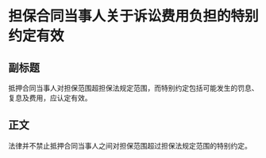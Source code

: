 # 担保合同当事人关于诉讼费用负担的特别约定有效
## 副标题
抵押合同当事人对担保范围超担保法规定范围，而特别约定包括可能发生的罚息、复息及费用，应认定有效。
## 正文
法律并不禁止抵押合同当事人之间对担保范围超过担保法规定范围的特别约定。